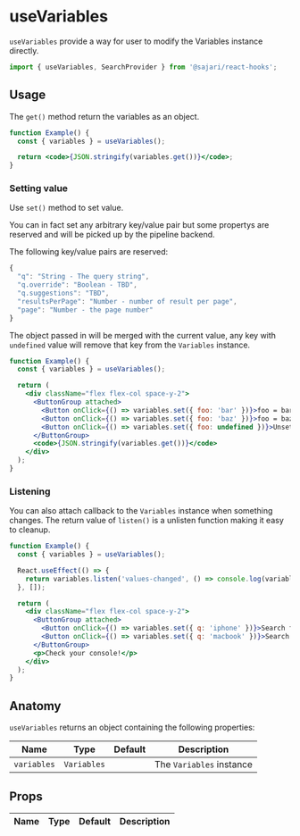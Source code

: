
<SEO
  title="useVariables"
  description="useVariables provide a way for user to modify the Variables instance directly."
/>

# useVariables

`useVariables` provide a way for user to modify the Variables instance directly.

```js
import { useVariables, SearchProvider } from '@sajari/react-hooks';
```

## Usage

The `get()` method return the variables as an object.

```jsx
function Example() {
  const { variables } = useVariables();

  return <code>{JSON.stringify(variables.get())}</code>;
}
```

### Setting value

Use `set()` method to set value.

You can in fact set any arbitrary key/value pair but some propertys are reserved and will be picked up by the pipeline backend.

The following key/value pairs are reserved:

```js
{
  "q": "String - The query string",
  "q.override": "Boolean - TBD",
  "q.suggestions": "TBD",
  "resultsPerPage": "Number - number of result per page",
  "page": "Number - the page number"
}
```

The object passed in will be merged with the current value, any key with `undefined` value will remove that key from the `Variables` instance.

```jsx
function Example() {
  const { variables } = useVariables();

  return (
    <div className="flex flex-col space-y-2">
      <ButtonGroup attached>
        <Button onClick={() => variables.set({ foo: 'bar' })}>foo = bar</Button>
        <Button onClick={() => variables.set({ foo: 'baz' })}>foo = baz</Button>
        <Button onClick={() => variables.set({ foo: undefined })}>Unset foo</Button>
      </ButtonGroup>
      <code>{JSON.stringify(variables.get())}</code>
    </div>
  );
}
```

### Listening

You can also attach callback to the `Variables` instance when something changes. The return value of `listen()` is a unlisten function making it easy to cleanup.

```jsx
function Example() {
  const { variables } = useVariables();

  React.useEffect(() => {
    return variables.listen('values-changed', () => console.log(variables.get()));
  }, []);

  return (
    <div className="flex flex-col space-y-2">
      <ButtonGroup attached>
        <Button onClick={() => variables.set({ q: 'iphone' })}>Search for "iphone"</Button>
        <Button onClick={() => variables.set({ q: 'macbook' })}>Search for "macbook"</Button>
      </ButtonGroup>
      <p>Check your console!</p>
    </div>
  );
}
```

## Anatomy

`useVariables` returns an object containing the following properties:

| Name        | Type        | Default | Description              |
| ----------- | ----------- | ------- | ------------------------ |
| `variables` | `Variables` |         | The `Variables` instance |

## Props

| Name | Type | Default | Description |
| ---- | ---- | ------- | ----------- |
